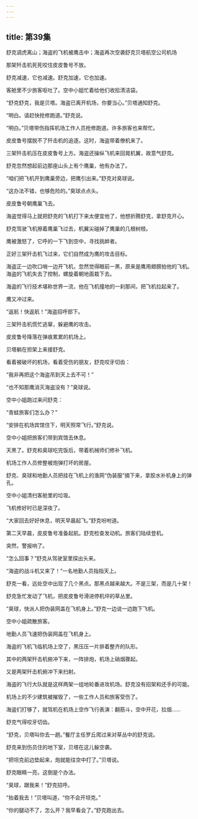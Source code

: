 ```yaml
---
---
---
```

title: 第39集
---




舒克调虎离山；海盗的飞机被鹰击中；海盗再次空袭舒克贝塔航空公司机场



那架歼击机死死咬住皮皮鲁号不放。

舒克减速，它也减速。舒克加速，它也加速。

客舱里不少旅客呕吐了。空中小姐忙着给他们收拾清洁袋。

“舒克舒克，我是贝塔。海盗已离开机场，你要当心。”贝塔通知舒克。

“明白。请赶快抢修跑道。”舒克说。

“明白。”贝塔带伤指挥机场工作人员抢修跑道。许多旅客也来帮忙。

皮皮鲁号摆脱不了歼击机的追逐。这时，海盗带着僚机来了。

三架歼击机压在皮皮鲁号上方。海盗还操纵飞机来回晃机翼，故意气舒克。

舒克忽然想起前边那座山头上有个鹰巢，他有办法了。

“咱们把飞机开到鹰巢旁边，把鹰引出来。”舒克对臭球说。

“这办法不错，也够危险的。”臭球点点头。

皮皮鲁号朝鹰巢飞去。

海盗觉得马上就把舒克的飞机打下来太便宜他了，他想折腾舒克，拿舒克开心。

舒克驾驶飞机擦着鹰巢飞过去，机翼尖碰掉了鹰巢的几根树枝。

鹰被激怒了，它呼的一下飞到空中，寻找挑衅者。

正好三架歼击机飞过来，它们自然成为鹰的攻击目标。

海盗正一边吹口哨一边开飞机，忽然觉得眼前一黑，原来是鹰用翅膀拍他的飞机。海盗的飞机失去了控制，螺旋着朝地面栽下去。

海盗的飞行技术堪称世界一流，他在飞机撞地的一刹那间，把飞机拉起来了。

鹰又冲过来。

“返航！快返航！”海盗招呼部下。

三架歼击机慌忙逃窜，躲避鹰的攻击。

皮皮鲁号降落在弹痕累累的机场上。

贝塔躺在担架上来接舒克。

看着被破坏的机场，看着受伤的朋友，舒克咬牙切齿：

“我非再把这个海盗吊到天上去不可！”

“也不知那鹰消灭海盗没有？”臭球说。

空中小姐跑过来问舒克：

“青蛙旅客们怎么办？”

“安排在机场宾馆住下，明天照常飞行。”舒克说。

空中小姐把旅客们带到宾馆去休息。

天黑了。舒克和臭球吃完饭后，带着机械师们修补飞机。

机场工作人员修整被炮弹打坏的房屋。

舒克、臭球和地勤人员把挂在飞机上的渔网“伪装服”摘下来，拿胶水补机身上的弹孔。

空中小姐清扫客舱里的垃圾。

飞机修好时已是深夜了。

“大家回去好好休息，明天早晨起飞。”舒克吩咐道。

第二天早晨，皮皮鲁号准备起航。舒克检查发动机。旅客们陆续登机。

突然，警报响了。

“怎么回事？”舒克从驾驶室里探出头来。

“海盗的战斗机又来了！”一名地勤人员指指天上。

舒克一看，远处空中出现了几个黑点。那黑点越来越大。不是三架，而是几十架！

舒克急忙发动了飞机，把皮皮鲁号滑进停机坪的草丛里。

“臭球，快派人把伪装网盖在飞机身上。”舒克一边说一边跑下飞机。

空中小姐疏散旅客。

地勤人员飞速把伪装网盖在飞机身上。

海盗的飞机飞临机场上空了，黑压压一片排着整齐的队形。

其中的两架歼击机俯冲下来，一阵排炮，机场上硝烟骤起。

又是两架歼击机俯冲下来扫射。

海盗的飞行大队就是这样两架一组地轮番进攻机场。舒克没有招架和还手的可能。

机场上的不少建筑被摧毁了，一些工作人员和旅客受伤了。

海盗们打够了，就驾机在机场上空作飞行表演：翻筋斗，空中开花，拉烟……

舒克气得咬牙切齿。

“舒克，贝塔叫你去一趟。”餐厅主任罗丘爬过来对草丛中的舒克说。

舒克来到伤员住的地下室，贝塔在这儿躲空袭。

“把坦克前边垫起来，炮就能往空中打了。”贝塔说。

舒克眼睛一亮，这倒是个办法。

“臭球，跟我来！”舒克招呼。

“抬着我去！”贝塔叫道，“你不会开坦克。”

“你的腿动不了，怎么开？我早看会了。”舒克跑出去。